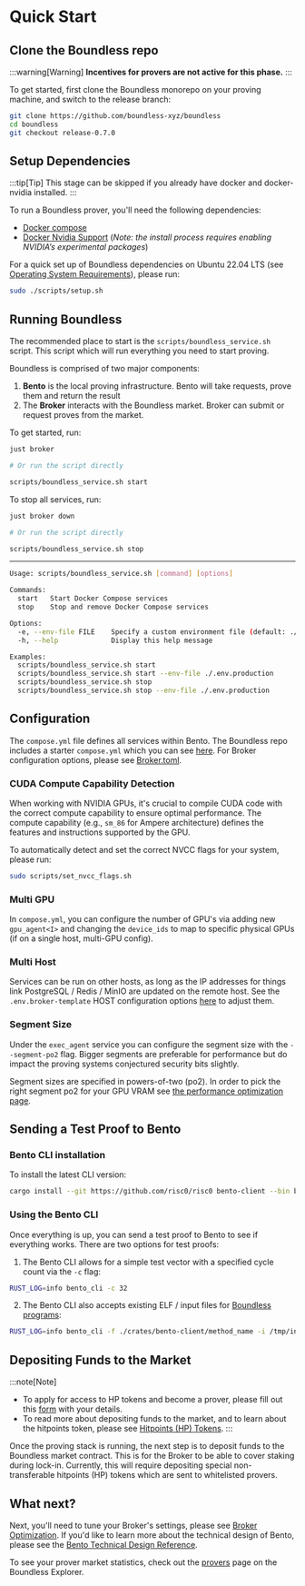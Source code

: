 # Quick Start

## Clone the Boundless repo

:::warning[Warning]
**Incentives for provers are not active for this phase.**
:::

To get started, first clone the Boundless monorepo on your proving machine, and switch to the release branch:

```sh
git clone https://github.com/boundless-xyz/boundless
cd boundless
git checkout release-0.7.0
```

## Setup Dependencies

:::tip[Tip]
This stage can be skipped if you already have docker and docker-nvidia installed.
:::

To run a Boundless prover, you'll need the following dependencies:

* [Docker compose](https://docs.docker.com/compose)
* [Docker Nvidia Support](https://docs.nvidia.com/datacenter/cloud-native/container-toolkit/latest/index.html) (*Note: the install process requires enabling NVIDIA’s experimental packages*)

For a quick set up of Boundless dependencies on Ubuntu 22.04 LTS (see [Operating System Requirements](/provers/requirements#operating-system)), please run:

```sh
sudo ./scripts/setup.sh
```

## Running Boundless

The recommended place to start is the `scripts/boundless_service.sh` script. This script which will run everything you need to start proving.

Boundless is comprised of two major components:
1. **Bento** is the local proving infrastructure. Bento will take requests, prove them and return the result
2. The **Broker** interacts with the Boundless market. Broker can submit or request proves from the market.

To get started, run:

```sh [Terminal]
just broker

# Or run the script directly

scripts/boundless_service.sh start
```

To stop all services, run:

```sh [Terminal]
just broker down

# Or run the script directly

scripts/boundless_service.sh stop
```

---

```sh [boundless_service.sh --help]
Usage: scripts/boundless_service.sh [command] [options]

Commands:
  start   Start Docker Compose services
  stop    Stop and remove Docker Compose services

Options:
  -e, --env-file FILE    Specify a custom environment file (default: ./.env.broker)
  -h, --help             Display this help message

Examples:
  scripts/boundless_service.sh start
  scripts/boundless_service.sh start --env-file ./.env.production
  scripts/boundless_service.sh stop
  scripts/boundless_service.sh stop --env-file ./.env.production

```

## Configuration

The `compose.yml` file defines all services within Bento. The Boundless repo includes a starter `compose.yml` which you can see [here](https://github.com/boundless-xyz/boundless/blob/main/compose.yml). For Broker configuration options, please see [Broker.toml](/provers/broker#settings-in-brokertoml).

### CUDA Compute Capability Detection

When working with NVIDIA GPUs, it's crucial to compile CUDA code with the correct compute capability to ensure optimal performance. The compute capability (e.g., `sm_86` for Ampere architecture) defines the features and instructions supported by the GPU.

To automatically detect and set the correct NVCC flags for your system, please run:

```sh [Terminal]
sudo scripts/set_nvcc_flags.sh
```

### Multi GPU

In `compose.yml`, you can configure the number of GPU's via adding new `gpu_agent<I>` and changing the `device_ids` to map to specific physical GPUs (if on a single host, multi-GPU config).

### Multi Host

Services can be run on other hosts, as long as the IP addresses for things link PostgreSQL / Redis / MinIO are updated on the remote host. See the `.env.broker-template` HOST configuration options [here](https://github.com/boundless-xyz/boundless/blob/main/.env.broker-template) to adjust them.

### Segment Size

Under the `exec_agent` service you can configure the segment size with the `--segment-po2` flag. Bigger segments are preferable for performance but do impact the proving systems conjectured security bits slightly.

Segment sizes are specified in powers-of-two (po2).
In order to pick the right segment po2 for your GPU VRAM see [the performance optimization page](/provers/performance-optimization#finding-the-maximum-segment_size-for-gpu-vram).

## Sending a Test Proof to Bento

### Bento CLI installation

To install the latest CLI version:

```sh [Terminal]
cargo install --git https://github.com/risc0/risc0 bento-client --bin bento_cli
```

### Using the Bento CLI

Once everything is up, you can send a test proof to Bento to see if everything works. There are two options for test proofs:

1. The Bento CLI allows for a simple test vector with a specified cycle count via the `-c` flag:

```sh [Terminal]
RUST_LOG=info bento_cli -c 32
```

2. The Bento CLI also accepts existing ELF / input files for [Boundless programs](/developers/tutorials/build):

```sh [Terminal]
RUST_LOG=info bento_cli -f ./crates/bento-client/method_name -i /tmp/input.bin
```

## Depositing Funds to the Market

:::note[Note]
* To apply for access to HP tokens and become a prover, please fill out this [form](https://docs.google.com/forms/d/e/1FAIpQLScr5B3TZfzLKIb0Hk6oqiMMXdRh4cwpTlczi_zGqdwabvbrfw/viewform) with your details.
* To read more about depositing funds to the market, and to learn about the hitpoints token, please see [Hitpoints (HP) Tokens](/provers/broker#hitpoints-hp-tokens).
:::

Once the proving stack is running, the next step is to deposit funds to the Boundless market contract. This is for the Broker to be able to cover staking during lock-in. Currently, this will require depositing special non-transferable hitpoints (HP) tokens which are sent to whitelisted provers.

## What next?

Next, you'll need to tune your Broker's settings, please see [Broker Optimization](/provers/broker#broker-optimization). If you'd like to learn more about the technical design of Bento, please see the [Bento Technical Design Reference](/provers/bento).


To see your prover market statistics, check out the [provers](https://explorer.beboundless.xyz/provers) page on the Boundless Explorer.
